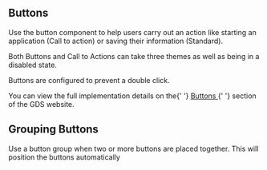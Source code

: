 
<Meta title="Components/Buttons/Information" />

<h2>Buttons</h2>

<p>
  Use the button component to help users carry out an action like starting an
  application (Call to action) or saving their information (Standard).
</p>

<p>
  Both Buttons and Call to Actions can take three themes as well as being in a
  disabled state.
</p>

<p>Buttons are configured to prevent a double click.</p>

<p>
  You can view the full implementation details on the{' '}
  <a
    href="https://design-system.service.gov.uk/components/button/"
    target="_blank"
    rel="noreferrer"
  >
    Buttons
  </a>{' '}
  section of the GDS website.
</p>

<h2>Grouping Buttons</h2>

<p>
  Use a button group when two or more buttons are placed together. This will
  position the buttons automatically
</p>

